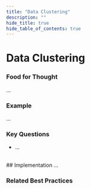 ```yaml
---
title: "Data Clustering"
description: ""
hide_title: true
hide_table_of_contents: true
---
```



<PageViewTracker featureName="AI_CAPABILITY_DATA_CLUSTERING" />

<div className="hero-header">
  <h1>Data Clustering</h1>
</div>

### Food for Thought

...

### Example

...

### Key Questions

- ...

<br />

<div className="section-with-background blue">
  ## Implementation
  ...

### Related Best Practices

<ul className="button-grid">
  <IconLinkButton href="/docs/technical-view/generative-ai/plain/" text="Plain (Foundational Model Access)" />
</ul>

</div>
